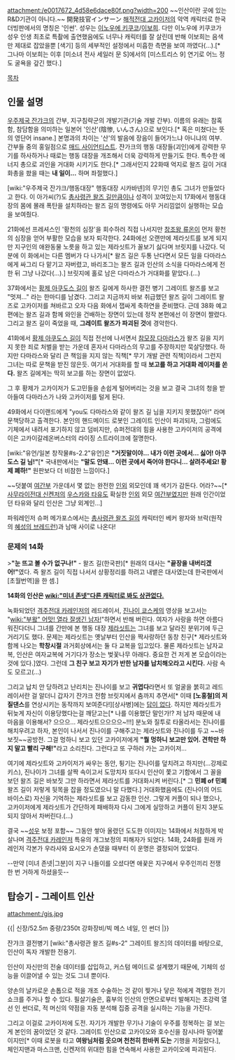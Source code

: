 attachment:/e0017672_4d58e6dace80f.png?width=200
~~인산이란 곳에 있는 R&D기관이 아니다.~~
開発技官インサーン
[[해적전대 고카이저]]의 악역 캐릭터로 한국 더빙판에서의 명칭은 '인썬'. 성우는 [[이노우에 키쿠코]]/[[이보희(성우)|이보희]]. 다만 이노우에 키쿠코가 성우 인생 최초로 특촬에 출연했음에도 너무나 캐릭터를 잘 살린데 반해 이보희는 음색만 제대로 잡았을뿐 [색기] 등의 세부적인 설정에서 미흡한 측면을 보여 까였다(...).[* 그나마 이보희는 이후 [미소녀 전사 세일러 문 S]에서의 [미스트리스 9] 연기로 어느 정도 굴욕을 갚긴 했다.]

[[목차]]
== 인물 설명 ==
[[우주제국 잔갸크]]의 간부, 지구침략군의 개발기관(기술 개발 간부). 이름의 유래는 참혹함, 참담함을 의미하는 일본어 '인산'(陰惨, いんさん)으로 보인다.[* 혹은 미쳤다는 뜻의 영단어 insane.] 본명과의 차이는 '산'의 발음에 장음이 들어가느냐 아니냐의 여부. 간부들 중의 홍일점으로 [[매드 사이언티스트]]. 쟌가크의 행동 대장들(괴인)에게 강력한 무기를 하사하거나 때로는 행동 대장을 개조해서 더욱 강력하게 만들기도 한다. 특수한 에너지 총으로 괴인을 거대화 시키기도 한다.[* 그래서인지 22화때 억지로 왈즈 길이 거대화총을 쐈을 때는 '''내 일이...''' 하며 좌절했다.] 

[wiki:"우주제국 잔갸크/행동대장" 행동대장 시카바넨]의 무기인 총도 그녀가 만들었다고 한다. 이 아가씨(?)도 [[총사령관 왈즈 길]]만큼이나 성격이 꼬여있는지 17화에서 행동대장의 몸에 몰래 폭탄을 설치하라는 왈즈 길의 명령에도 아무 거리낌없이 실행하는 모습을 보여줬다.

21화에선 프레셔스인 '황천의 심장'을 회수하러 직접 나서지만 [[창조왕 류온]]이 먼저 황천의 심장을 얻어 부활한 모습을 보자 퇴각한다. 24화에선 오랜만에 제라싯트를 보게 되지만 지구인의 애완동물 노릇을 하고 있는 제라싯트가 꼴보기 싫다며 브릿지를 나갔다. 덕분에 이 화에서는 다른 멤버가 다 나가서[* 왈즈 길은 두통 난다면서 모든 일을 다마라스에게 싸그리 다 맡기고 자버렸고, 바리조그는 왈즈 길과 인산의 소식을 다마라스에게 전한 뒤 그냥 나갔다(...).] 브릿지에 홀로 남은 다마라스가 거대화를 맡았다.(...)

37화에서는 [[황제 아쿠도스 길]]이 왈즈 길에게 하사한 결전 병기 그레이트 왈즈를 보고 "멋져..." 라는 한마디를 남겼다. 그리고 지금까지 바보 취급했던 왈즈 길이 그레이트 왈즈로 고카이저를 쳐바르고 오자 다음 화에서 잽싸게 축하연을 준비했다. 근데 38화 예고편에는 왈즈 길과 함께 와인을 건배하는 장면이 있는데 정작 본편에선 이 장면이 짤렸다. 그리고 왈즈 길이 죽었을 때, '''그레이트 왈즈가 파괴된 것'''에 경악한다.

41화에서 [[황제 아쿠도스 길]]이 직접 전선에 나서면서 [[참모장 다마라스]]가 왈즈 길을 지키지 못한 죄로 처벌을 받는 가운데 혼자서 다마라스의 무고를 주장하지만 묵살당했다. 하지만 다마라스와 달리 큰 책임을 지지 않는 직책[* 무기 개발 관련 직책]이라서 그런지 그녀는 따로 문책을 받진 않은듯. 여기서 거대화를 할 때 '''보고를 하고 거대화 레이저를 쏜다.''' 왈즈 길에게는 딱히 보고를 하는 장면이 없었다. 

그 후 황제가 고카이저가 도고민들을 손쉽게 털어버리는 것을 보고 결국 그녀의 청을 받아들여 다마라스가 나와 고카이저를 털게 된다.

49화에서 다이랜드에게 "you도 다마라스와 같이 왈즈 길 님을 지키지 못했잖아!" 라며 문책당하고 출격한다. 본인의 핸드메이드 로봇인 그레이트 인산이 파괴되자, 그럼에도 기체에서 내려서 포기하지 않고 덤비지만, 슈퍼전대의 힘을 사용한 고카이저의 공격에 이은 고카이갈레온버스터의 라이징 스트라이크에 절명한다. 

[wiki:"유언/일본 창작물#s-2.2"유언]은 '''"거짓말이야... 내가 이런 곳에서... 싫어! 아쿠도스 길 님!"'''[* 국내판에서는 '''"말도 안돼... 이런 곳에서 죽어야 한다니... 살려주세요! 황제 폐하!"''' 원판보다 더 비참한 느낌이다.]

~~덧붙여 [[여간부]] 가운데서 몇 없는 완전한 [[인외]] 외모인데 꽤 색기가 감돈다. 어라?~~[* [[사무라이전대 신켄저]]의 [[우스카와 타유]]도 확실한 [[인외]] 외모 [[여간부]]였지만 원래 인간이었던 타유와 달리 인산은 그냥 외계인...]

파워레인저 슈퍼 메가포스에서는 [[총사령관 왈즈 길]]의 캐릭터인 베커 왕자와 브락(원작의 [[혜성의 브레드런]])과 남매 사이로 나온다! 
=== '''문제의 14화''' ===
>'''"눈 뜨고 볼 수가 없구나!"''' - 왈즈 길(한국판)[* 원래의 대사는 '''"끝장을 내버리겠어!"'''였다. 즉 왈즈 길이 직접 나서서 상황정리를 하려고 내뱉은 대사였는데 한국판에서 [초월번역]을 한 셈.]

'''14화의 인산은 [[wiki:"미녀 존넷"다른 캐릭터로 봐도 상관없다.]]'''

녹화되었던 [[격주전대 카레인저]]의 레드레이서, [[진나이 쿄스케]]의 영상을 보고서는 "[[wiki:"부왘" 어맛! 열라 잘생긴 남자!]]"하면서 반해 버린다. 여자가 사랑을 하면 아름다워진다더니 그녀를 간만에 본 행동 대장 [[제라싯트]]는 그녀를 보고 달라진 분위기에 두근거리기도 했다. 문제는 제라싯트는 옛날부터 인산을 짝사랑하던 동창 친구[* 제라싯트와 함께 나오는 '''학창시절''' 과거회상에서는 둘 다 교복을 입고있다. 물론 제라싯트는 남자교복, 인산은 여자교복에 거기다가 장소는 벚꽃나무 아래다. 중요한 건 저게 본 모습이라는 것에 있다.]였다. 그런데 '''그 친구 보고 자기가 반한 남자를 납치해오라고 시킨다.''' 사람 속도 모르고(…) 

그리고 납치 안 당하려고 난리치는 진나이를 보고 '''귀엽다'''라면서 또 얼굴을 붉히고 레드레이서란 걸 알더니 갑자기 잔갸크 전함 브릿지에서 춤까지 추면서[* 이때 '''[노홍철]의 저질댄스'''를 연상시키는 동작까지 보여준다!][상사병]에는 [[답이 없다]]. 하지만 제라싯트가 뒤늦게 자신이 이용당했다는걸 깨닫고는[* 나를 이용했단 말인가!? 저 남자 때문에 내 마음을 이용해서? 으으으... 제라싯트으으으으~!!!] 분노와 질투로 타올라서는 진나이를 해치우려고 하자, 본인이 나서서 진나이를 구해주고는 제라싯트와 진나이를 두고 ~~바보짓~~공방전. 그걸 멍하니 보고 있던 고카이저에게 '''"뭘 멍하니 보고만 있어. 견학만 하지 말고 빨리 구해!"'''라고 소리친다. 그런다고 또 구하러 가는 고카이저...

여기에 제라싯트와 고카이저가 싸우는 동안, 튕기는 진나이를 덮치려고 하지만(…강제로 키스), 진나이가 그녀를 살짝 속이고서 도망치자 또다시 인산이 쫓고 기함에서 그 꼴을 보던 왈즈 길은 바보짓 그만 하라면서 제라싯트를 거대화시켜 버린다.[* 그 '''민폐 of 민폐''' 왈즈 길이 저렇게 뒷목을 잡을 정도였으니 말 다했다.] 거대화했음에도 (진나이의 어드바이스로) 자신을 기억하는 제라싯트를 보고 감동한 인산. 그렇게 커플이 되나 했으나, 고카이저에게 제라싯트가 간단하게 패배하자 다시 그에게 실망하고 커플이 된지 3분도 되지 않아서 차버린다.(…)

결국 ~~[[성우]] 보정 포함~~ 그동안 쌓아 올렸던 도도한 이미지는 14화에서 처참하게 박살나며  [[격주전대 카레인저]] 특유의 개그보정의 피해자가 되었다. 14화, 24화를 원래 카레인저 각본가 우라사와 요시오가 손댔을 때부터 이 운명은 결정되어 있었다.

--만약 [미녀 존넷|그분]이 지구 나들이를 오셨다면 애꿎은 지구에서 우주인끼리 전쟁 한 번 거하게 하셨을듯--
== 탑승기 - 그레이트 인산 ==
attachment:/gis.jpg

{{|
신장/52.5m
중량/2350t
강화장비/빅 메스 네일, 인 썬더
|}}

잔갸크 결전병기 [wiki:"총사령관 왈즈 길#s-2" 그레이트 왈즈]의 데이터를 바탕으로, 인산이 독자 개발한 전용기.

인산이 자신만의 전술 데이터를 삽입하고, 커스텀 메이드로 설계했기 때문에, 기체의 성능을 이끌어낼 수 있는 것도 그녀 뿐이다.

양손의 날카로운 손톱으로 적을 개조 수술하는 것 같이 찢거나 닿은 적에게 격렬한 전기 쇼크를 주거나 할 수 있다. 필살기술은, 흉부의 인산의 안면으로부터 발해지는 초강력 열선 인 썬더로, 적 머신의 약점을 자동 분석해 집중 공격을 실시하는 기능을 가진다.

그리고 이걸로 고카이저에 도전. 자기가 개발한 무기나 기술이 우주를 정복하는 걸 보는 게 본인의 꿈이었던 것 같다. 그레이트 인산으로 고카이오와 호수신을 잠시나마 밀어붙이지만[* 이때 로봇을 타고 '''여왕님처럼 웃으며 천천히 한바퀴 도는''' 기행을 저질렀다.], 체인지맨과 마스크맨, 신켄저의 위대한 힘을 연속해서 사용한 고카이오에 파괴된다. 
